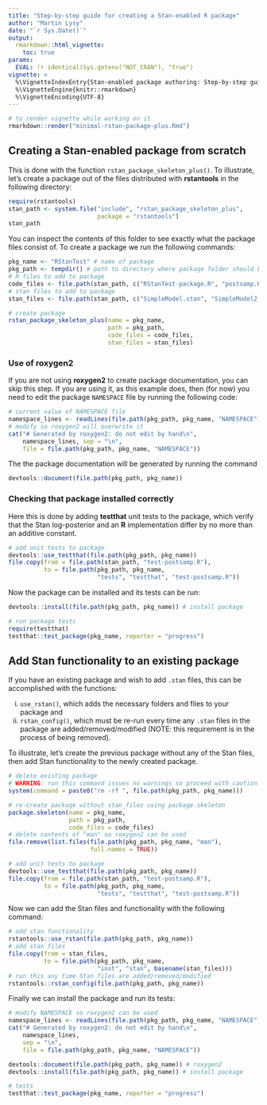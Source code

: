 ```yaml
---
title: "Step-by-step guide for creating a Stan-enabled R package"
author: "Martin Lysy"
date: "`r Sys.Date()`"
output:
  rmarkdown::html_vignette:
    toc: true
params:
  EVAL: !r identical(Sys.getenv("NOT_CRAN"), "true")
vignette: >
  %\VignetteIndexEntry{Stan-enabled package authoring: Step-by-step guide}
  %\VignetteEngine{knitr::rmarkdown}
  %\VignetteEncoding{UTF-8}
---
```


```r
# to render vignette while working on it 
rmarkdown::render("minimal-rstan-package-plus.Rmd")

```

## Creating a Stan-enabled package from scratch

This is done with the function `rstan_package_skeleton_plus()`.  To illustrate, let's create a package out of the files distributed with **rstantools** in the following directory:

```r
require(rstantools)
stan_path <- system.file("include", "rstan_package_skeleton_plus",
                         package = "rstantools")
stan_path
```

You can inspect the contents of this folder to see exactly what the package files consist of.  To create a package we run the following commands:

```r
pkg_name <- "RStanTest" # name of package
pkg_path <- tempdir() # path to directory where package folder should be created
# R files to add to package
code_files <- file.path(stan_path, c("RStanTest-package.R", "postsamp.R"))
# stan files to add to package
stan_files <- file.path(stan_path, c("SimpleModel.stan", "SimpleModel2.stan"))

# create package
rstan_package_skeleton_plus(name = pkg_name,
                            path = pkg_path,
                            code_files = code_files,
                            stan_files = stan_files)
```

### Use of roxygen2

If you are not using **roxygen2** to create package documentation, you can skip this step.  If you are using it, as this example does, then (for now) you need to edit the package `NAMESPACE` file by running the following code:
```r
# current value of NAMESPACE file
namespace_lines <- readLines(file.path(pkg_path, pkg_name, "NAMESPACE"))
# modify so roxygen2 will overwrite it
cat("# Generated by roxygen2: do not edit by hand\n",
    namespace_lines, sep = "\n",
    file = file.path(pkg_path, pkg_name, "NAMESPACE"))
```
The the package documentation will be generated by running the command
```r
devtools::document(file.path(pkg_path, pkg_name))
```

### Checking that package installed correctly

Here this is done by adding **testthat** unit tests to the package, which verify that the Stan log-posterior and an **R** implementation differ by no more than an additive constant.
```r
# add unit tests to package
devtools::use_testthat(file.path(pkg_path, pkg_name))
file.copy(from = file.path(stan_path, "test-postsamp.R"),
          to = file.path(pkg_path, pkg_name,
                         "tests", "testthat", "test-postsamp.R"))
```

Now the package can be installed and its tests can be run:
```r
devtools::install(file.path(pkg_path, pkg_name)) # install package

# run package tests
require(testthat)
testthat::test_package(pkg_name, reporter = "progress")
```

## Add Stan functionality to an existing package

If you have an existing package and wish to add `.stan` files, this can be accomplished with the functions:

i.  `use_rstan()`, which adds the necessary folders and files to your package and
ii. `rstan_config()`, which must be re-run every time any `.stan` files in the package are added/removed/modified (NOTE: this requirement is in the process of being removed).

To illustrate, let's create the previous package without any of the Stan files, then add Stan functionality to the newly created package.

```r
# delete existing package
# WARNING: run this command issues no warnings so proceed with caution!
system(command = paste0("rm -rf ", file.path(pkg_path, pkg_name)))

# re-create package without stan_files using package.skeleton
package.skeleton(name = pkg_name,
                 path = pkg_path,
                 code_files = code_files)
# delete contents of "man" so roxygen2 can be used
file.remove(list.files(file.path(pkg_path, pkg_name, "man"),
                       full.names = TRUE))

# add unit tests to package
devtools::use_testthat(file.path(pkg_path, pkg_name))
file.copy(from = file.path(stan_path, "test-postsamp.R"),
          to = file.path(pkg_path, pkg_name,
                         "tests", "testthat", "test-postsamp.R"))
```
Now we can add the Stan files and functionality with the following command:
```r
# add stan functionality
rstantools::use_rstan(file.path(pkg_path, pkg_name))
# add stan files
file.copy(from = stan_files,
          to = file.path(pkg_path, pkg_name,
                         "inst", "stan", basename(stan_files)))
# run this any time Stan files are added/removed/modified
rstantools::rstan_config(file.path(pkg_path, pkg_name))
```

Finally we can install the package and run its tests:
```r
# modify NAMESPACE so roxygen2 can be used
namespace_lines <- readLines(file.path(pkg_path, pkg_name, "NAMESPACE"))
cat("# Generated by roxygen2: do not edit by hand\n",
    namespace_lines,
    sep = "\n",
    file = file.path(pkg_path, pkg_name, "NAMESPACE"))

devtools::document(file.path(pkg_path, pkg_name)) # roxygen2
devtools::install(file.path(pkg_path, pkg_name)) # install package

# tests
testthat::test_package(pkg_name, reporter = "progress")
```
